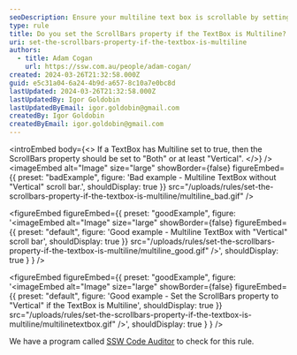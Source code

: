 ```yaml
---
seoDescription: Ensure your multiline text box is scrollable by setting the ScrollBars property to "Both" or "Vertical".
type: rule
title: Do you set the ScrollBars property if the TextBox is Multiline?
uri: set-the-scrollbars-property-if-the-textbox-is-multiline
authors:
  - title: Adam Cogan
    url: https://ssw.com.au/people/adam-cogan/
created: 2024-03-26T21:32:58.000Z
guid: e5c31a04-6a24-4b9d-a657-8c10a7e0bc8d
lastUpdated: 2024-03-26T21:32:58.000Z
lastUpdatedBy: Igor Goldobin
lastUpdatedByEmail: igor.goldobin@gmail.com
createdBy: Igor Goldobin
createdByEmail: igor.goldobin@gmail.com
---
```


<introEmbed
  body={<>
If a TextBox has Multiline set to true, then the ScrollBars property should be set to "Both" or at least "Vertical".
  </>}
/>
<imageEmbed
  alt="Image"
  size="large"
  showBorder={false}
  figureEmbed={{
    preset: "badExample",
    figure: 'Bad example - Multiline TextBox without "Vertical" scroll bar.',
    shouldDisplay: true
  }}
  src="/uploads/rules/set-the-scrollbars-property-if-the-textbox-is-multiline/multiline_bad.gif"
/>

<figureEmbed figureEmbed={{
  preset: "goodExample",
  figure: '<imageEmbed
  alt="Image"
  size="large"
  showBorder={false}
  figureEmbed={{
    preset: "default",
    figure: \'Good example - Multiline TextBox with "Vertical" scroll bar\',
    shouldDisplay: true
  }}
  src="/uploads/rules/set-the-scrollbars-property-if-the-textbox-is-multiline/multiline_good.gif"
/>',
  shouldDisplay: true
} } />


<figureEmbed figureEmbed={{
  preset: "goodExample",
  figure: '<imageEmbed
  alt="Image"
  size="large"
  showBorder={false}
  figureEmbed={{
    preset: "default",
    figure: \'Good example - Set the ScrollBars property to "Vertical" if the TextBox is Multiline\',
    shouldDisplay: true
  }}
  src="/uploads/rules/set-the-scrollbars-property-if-the-textbox-is-multiline/multilinetextbox.gif"
/>',
  shouldDisplay: true
} } />


We have a program called [SSW Code Auditor](https://ssw.com.au/ssw/CodeAuditor/) to check for this rule.
